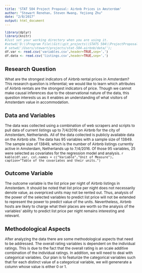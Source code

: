 ```yaml
---
title: 'STAT 504 Project Proposal: Airbnb Prices in Amsterdam'
author: "Stewart Renehan, Steven Hwang, Yejiong Zhu"
date: "2/8/2017"
output: html_document
---
```


```r
library(dplyr)
library(knitr)
#Just set your working directory when you are using it.
#setwd('D:\\Program File\\Git\\git_projects\\STATS 504\\ProjectProposal\\stat-504-airbnb\\data')
# setwd('/Users/stewart/projects/stat-504-airbnb/data/');
df.var <- read.csv('variables.csv',header=TRUE,sep=',')
df.data <- read.csv('listings.csv',header=TRUE,sep=',')
```

<!-- your names;
the title of the project;
a brief description of the research question, identifying whether it has inferential or predictive objectives;
a brief but clear and complete description of the associated data set that includes:
data collection process (e.g., describe the sample or experimental design),
units of measurement for all variables,
data structure (e.g., if your data are on 50 U.S. states with the sample size of 354, explain where the number 354 is coming from);
a clear identification of the outcome variable;
a brief description of any unusual methodological aspects that are already apparent (e.g., homoscedasticity, outliers, or dependent data structure);
a few key references.
The entire project proposal, including references, should not exceed one double-sided page in a normal size font (12pts).  --> 

<style type="text/css">
body{ /* Normal  */
   font-size: 12px;
}
</style>

## Research Question
What are the strongest indicators of Airbnb rental prices in Amsterdam? This research question is inferential; we would like to learn which attributes of Airbnb rentals are the strongest indicators of price. Though we cannot make causal inferences due to the observational nature of the data, this question interests us as it enables an understanding of what visitors of Amsterdam value in accommodation.

## Data and Variables
The data was collected using a combination of web scrapers and scripts to pull data of current listings up to 7/4/2016 on Airbnb for the city of Amsterdam, Netherlands. All of the data collected is publicly available data on the Airbnb site. The data has 95 variables with a sample size of 13849. The sample size of 13849, which is the number of Airbnb listings currently active in Amsterdam, Netherlands up to 7/4/2016. Of those 95 variables, 25 were selected as covariates for the regression model and analysis. 
`r kable(df.var, col.names = c("Variable","Unit of Measure"), caption="Table of the covariates and their units.")`

## Outcome Variable
The outcome variable is the list price per night of Airbnb listings in Amsterdam. It should be noted that list price per night does not necessarily denote value, as overpriced units may not be rented out. Thus, analysis of the power of the selected variables to predict list price will not be extended to represent the power to predict value of the units. Nevertheless, Airbnb hosts are likely to charge what their places are worth so the analysis of the variables' ability to predict list price per night remains interesting and relevant.

## Methodological Aspects
After analyzing the data there are some methodological aspects that need to be addressed. The overall rating variables is dependent on the individual ratings. This is due to the fact that the overall rating is an scale additive combination of the individual ratings. In addition, we will need to deal with categorical variables. Our plan is to featurize the categorical variables such that for each distinct value of a categorical variable, we will genenerate a column whose value is either 0 or 1. 
